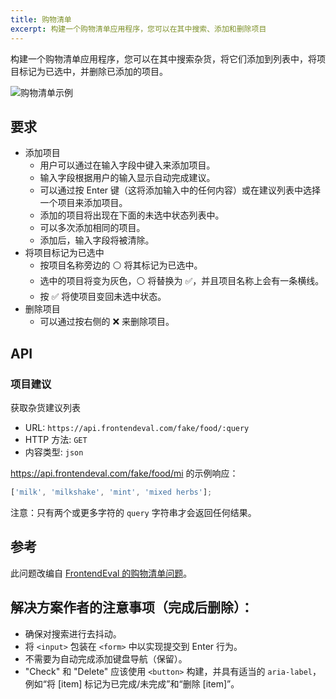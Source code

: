 ```yaml
---
title: 购物清单
excerpt: 构建一个购物清单应用程序，您可以在其中搜索、添加和删除项目
---
```


构建一个购物清单应用程序，您可以在其中搜索杂货，将它们添加到列表中，将项目标记为已选中，并删除已添加的项目。

![购物清单示例](/img/questions/grocery-list/grocery-list-example.png)

## 要求

* 添加项目
  * 用户可以通过在输入字段中键入来添加项目。
  * 输入字段根据用户的输入显示自动完成建议。
  * 可以通过按 Enter 键（这将添加输入中的任何内容）或在建议列表中选择一个项目来添加项目。
  * 添加的项目将出现在下面的未选中状态列表中。
  * 可以多次添加相同的项目。
  * 添加后，输入字段将被清除。
* 将项目标记为已选中
  * 按项目名称旁边的 ⚪ 将其标记为已选中。
  * 选中的项目将变为灰色，⚪ 将替换为 ✅，并且项目名称上会有一条横线。
  * 按 ✅ 将使项目变回未选中状态。
* 删除项目
  * 可以通过按右侧的 ❌ 来删除项目。

## API

### 项目建议

获取杂货建议列表

* URL: `https://api.frontendeval.com/fake/food/:query`
* HTTP 方法: `GET`
* 内容类型: `json`

https://api.frontendeval.com/fake/food/mi 的示例响应：

```js
['milk', 'milkshake', 'mint', 'mixed herbs'];
```

注意：只有两个或更多字符的 `query` 字符串才会返回任何结果。

## 参考

此问题改编自 [FrontendEval 的购物清单问题](https://frontendeval.com/questions/shopping-list)。

## 解决方案作者的注意事项（完成后删除）：

* 确保对搜索进行去抖动。
* 将 `<input>` 包装在 `<form>` 中以实现提交到 Enter 行为。
* 不需要为自动完成添加键盘导航（保留）。
* "Check" 和 "Delete" 应该使用 `<button>` 构建，并具有适当的 `aria-label`，例如“将 \[item] 标记为已完成/未完成”和“删除 \[item]”。
